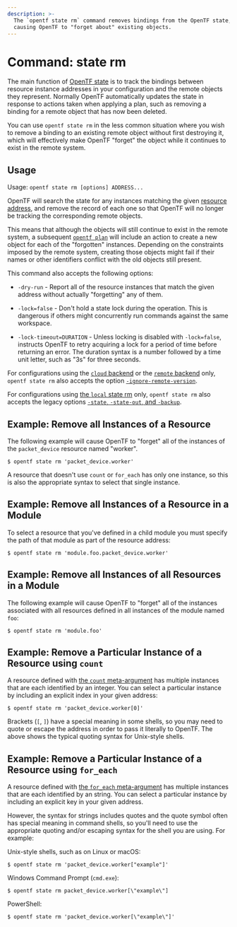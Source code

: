 ```yaml
---
description: >-
  The `opentf state rm` command removes bindings from the OpenTF state,
  causing OpenTF to "forget about" existing objects.
---
```


# Command: state rm

The main function of [OpenTF state](/opentf/language/state) is
to track the bindings between resource instance addresses in your configuration
and the remote objects they represent. Normally OpenTF automatically
updates the state in response to actions taken when applying a plan, such as
removing a binding for a remote object that has now been deleted.

You can use `opentf state rm` in the less common situation where you wish
to remove a binding to an existing remote object without first destroying it,
which will effectively make OpenTF "forget" the object while it continues
to exist in the remote system.

## Usage

Usage: `opentf state rm [options] ADDRESS...`

OpenTF will search the state for any instances matching the given
[resource address](/opentf/cli/state/resource-addressing), and remove
the record of each one so that OpenTF will no longer be tracking the
corresponding remote objects.

This means that although the objects will still continue to exist in the
remote system, a subsequent
[`opentf plan`](/opentf/cli/commands/plan)
will include an action to create a new object for each of the "forgotten"
instances. Depending on the constraints imposed by the remote system, creating
those objects might fail if their names or other identifiers conflict with
the old objects still present.

This command also accepts the following options:

- `-dry-run` - Report all of the resource instances that match the given
  address without actually "forgetting" any of them.

- `-lock=false` - Don't hold a state lock during the operation. This is
  dangerous if others might concurrently run commands against the same
  workspace.

- `-lock-timeout=DURATION` - Unless locking is disabled with `-lock=false`,
  instructs OpenTF to retry acquiring a lock for a period of time before
  returning an error. The duration syntax is a number followed by a time
  unit letter, such as "3s" for three seconds.

For configurations using the [`cloud` backend](/opentf/cli/cloud) or the [`remote` backend](/opentf/language/settings/backends/remote)
only, `opentf state rm`
also accepts the option
[`-ignore-remote-version`](/opentf/cli/cloud/command-line-arguments#ignore-remote-version).

For configurations using
[the `local` state rm](/opentf/language/settings/backends/local) only,
`opentf state rm` also accepts the legacy options
[`-state`, `-state-out`, and `-backup`](/opentf/language/settings/backends/local#command-line-arguments).

## Example: Remove all Instances of a Resource

The following example will cause OpenTF to "forget" all of the instances
of the `packet_device` resource named "worker".

```shell
$ opentf state rm 'packet_device.worker'
```

A resource that doesn't use `count` or `for_each` has only one instance, so
this is also the appropriate syntax to select that single instance.

## Example: Remove all Instances of a Resource in a Module

To select a resource that you've defined in a child module you must specify
the path of that module as part of the resource address:

```shell
$ opentf state rm 'module.foo.packet_device.worker'
```

## Example: Remove all Instances of all Resources in a Module

The following example will cause OpenTF to "forget" all of the instances
associated with all resources defined in all instances of the module named
`foo`:

```shell
$ opentf state rm 'module.foo'
```

## Example: Remove a Particular Instance of a Resource using `count`

A resource defined with [the `count` meta-argument](/opentf/language/meta-arguments/count)
has multiple instances that are each identified by an integer. You can
select a particular instance by including an explicit index in your given
address:

```shell
$ opentf state rm 'packet_device.worker[0]'
```

Brackets (`[`, `]`) have a special meaning in some shells, so you may need to
quote or escape the address in order to pass it literally to OpenTF.
The above shows the typical quoting syntax for Unix-style shells.

## Example: Remove a Particular Instance of a Resource using `for_each`

A resource defined with [the `for_each` meta-argument](/opentf/language/meta-arguments/for_each)
has multiple instances that are each identified by an string. You can
select a particular instance by including an explicit key in your given
address.

However, the syntax for strings includes quotes and the quote symbol often
has special meaning in command shells, so you'll need to use the appropriate
quoting and/or escaping syntax for the shell you are using. For example:

Unix-style shells, such as on Linux or macOS:

```shell
$ opentf state rm 'packet_device.worker["example"]'
```

Windows Command Prompt (`cmd.exe`):

```shell
$ opentf state rm packet_device.worker[\"example\"]
```

PowerShell:

```shell
$ opentf state rm 'packet_device.worker[\"example\"]'
```
